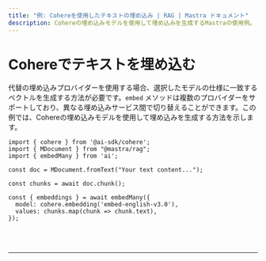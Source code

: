 ```yaml
---
title: "例: Cohereを使用したテキストの埋め込み | RAG | Mastra ドキュメント"
description: Cohereの埋め込みモデルを使用して埋め込みを生成するMastraの使用例。
---
```



# Cohereでテキストを埋め込む

代替の埋め込みプロバイダーを使用する場合、選択したモデルの仕様に一致するベクトルを生成する方法が必要です。`embed` メソッドは複数のプロバイダーをサポートしており、異なる埋め込みサービス間で切り替えることができます。この例では、Cohereの埋め込みモデルを使用して埋め込みを生成する方法を示します。

```tsx copy
import { cohere } from '@ai-sdk/cohere';
import { MDocument } from "@mastra/rag";
import { embedMany } from 'ai';

const doc = MDocument.fromText("Your text content...");

const chunks = await doc.chunk();

const { embeddings } = await embedMany({
  model: cohere.embedding('embed-english-v3.0'),
  values: chunks.map(chunk => chunk.text),
});
```

<br />
<br />
<hr className="dark:border-[#404040] border-gray-300" />
<br />
<br />
<GithubLink
  link={
    "https://github.com/mastra-ai/mastra/blob/main/examples/basics/rag/embed-text-with-cohere"
  }
/>
